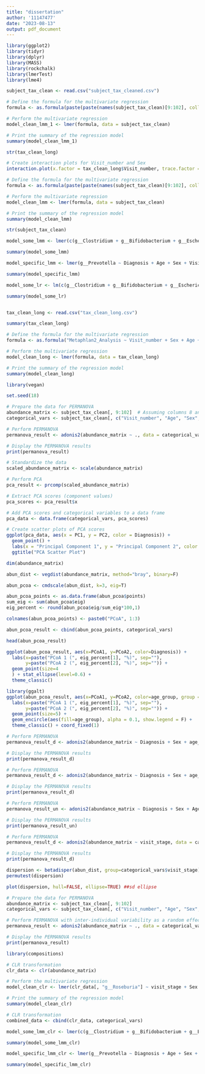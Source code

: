 ```yaml
---
title: "dissertation"
author: '11147477'
date: "2023-08-13"
output: pdf_document
---
```


```r
library(ggplot2)
library(tidyr)
library(dplyr)
library(MASS)
library(rockchalk)
library(lmerTest)
library(lme4)
```

```r
subject_tax_clean <- read.csv("subject_tax_cleaned.csv")
```

```r
# Define the formula for the multivariate regression
formula <- as.formula(paste(paste(names(subject_tax_clean)[9:102], collapse = " + "), "~ Visit_number + Sex + Age + age_group + visit_stage + Diagnosis + (1|Subject_ID)"))

# Perform the multivariate regression
model_clean_lmm_1 <- lmer(formula, data = subject_tax_clean)

# Print the summary of the regression model
summary(model_clean_lmm_1)
```

```r
str(tax_clean_long)
```

```r
# Create interaction plots for Visit_number and Sex
interaction.plot(x.factor = tax_clean_long$Visit_number, trace.factor = tax_clean_long$Diagnosis, response = tax_clean_long$Metaphlan2_Analysis)
```

```r
# Define the formula for the multivariate regression
formula <- as.formula(paste(paste(names(subject_tax_clean)[9:102], collapse = " + "), "~ visit_stage + Sex + age_group + Diagnosis + (1 + Visit_number|Subject_ID)"))

# Perform the multivariate regression
model_clean_lmm <- lmer(formula, data = subject_tax_clean)

# Print the summary of the regression model
summary(model_clean_lmm)
```

```r
str(subject_tax_clean)
```

```r
model_some_lmm <- lmer(c(g__Clostridium + g__Bifidobacterium + g__Escherichia + g__Dorea + g__Ruminococcus + g__Roseburia) ~ Diagnosis + Age + Sex + Visit_number + age_group + visit_stage + (1|Subject_ID), data = subject_tax_clean)

summary(model_some_lmm)
```

```r
model_specific_lmm <- lmer(g__Prevotella ~ Diagnosis + Age + Sex + Visit_number + age_group + visit_stage + (1|Subject_ID), data = subject_tax_clean)

summary(model_specific_lmm)
```

```r
model_some_lr <- lm(c(g__Clostridium + g__Bifidobacterium + g__Escherichia + g__Dorea + g__Ruminococcus + g__Roseburia) ~ Diagnosis + Age + Sex + Visit_number + age_group + visit_stage, data = subject_tax_clean)

summary(model_some_lr)
```

```r

```

```r
tax_clean_long <- read.csv("tax_clean_long.csv")
```

```r
summary(tax_clean_long)
```

```r
# Define the formula for the multivariate regression
formula <- as.formula("Metaphlan2_Analysis ~ Visit_number + Sex + Age + Diagnosis + (1|Subject_ID)")

# Perform the multivariate regression
model_clean_long <- lmer(formula, data = tax_clean_long)

# Print the summary of the regression model
summary(model_clean_long)
```

```r
library(vegan)

set.seed(18)

# Prepare the data for PERMANOVA
abundance_matrix <- subject_tax_clean[, 9:102]  # Assuming columns 8 and onwards are genera abundance values
categorical_vars <- subject_tax_clean[, c("Visit_number", "Age", "Sex", "Diagnosis", "age_group", "visit_stage")]

# Perform PERMANOVA
permanova_result <- adonis2(abundance_matrix ~ ., data = categorical_vars, permutations = 999, by="margin")

# Display the PERMANOVA results
print(permanova_result)
```

```r
# Standardize the data
scaled_abundance_matrix <- scale(abundance_matrix)

# Perform PCA
pca_result <- prcomp(scaled_abundance_matrix)

# Extract PCA scores (component values)
pca_scores <- pca_result$x

# Add PCA scores and categorical variables to a data frame
pca_data <- data.frame(categorical_vars, pca_scores)

# Create scatter plots of PCA scores
ggplot(pca_data, aes(x = PC1, y = PC2, color = Diagnosis)) +
  geom_point() +
  labs(x = "Principal Component 1", y = "Principal Component 2", color = "Diagnosis") +
  ggtitle("PCA Scatter Plot")
```

```r
dim(abundance_matrix)
```

```r
abun_dist <- vegdist(abundance_matrix, method="bray", binary=F)

abun_pcoa <- cmdscale(abun_dist, k=3, eig=T)

abun_pcoa_points <- as.data.frame(abun_pcoa$points)
sum_eig <- sum(abun_pcoa$eig)
eig_percent <- round(abun_pcoa$eig/sum_eig*100,1)

colnames(abun_pcoa_points) <- paste0("PCoA", 1:3)

abun_pcoa_result <- cbind(abun_pcoa_points, categorical_vars)

head(abun_pcoa_result)
```

```r
ggplot(abun_pcoa_result, aes(x=PCoA1, y=PCoA2, color=Diagnosis)) +
  labs(x=paste("PCoA 1 (", eig_percent[1], "%)", sep=""),
       y=paste("PCoA 2 (", eig_percent[2], "%)", sep="")) +
  geom_point(size=4
  ) + stat_ellipse(level=0.6) +
  theme_classic()
```

```r
library(ggalt)
ggplot(abun_pcoa_result, aes(x=PCoA1, y=PCoA2, color=age_group, group = age_group)) +
  labs(x=paste("PCoA 1 (", eig_percent[1], "%)", sep=""),
       y=paste("PCoA 2 (", eig_percent[2], "%)", sep="")) +
  geom_point(size=5) + 
  geom_encircle(aes(fill=age_group), alpha = 0.1, show.legend = F) +
  theme_classic() + coord_fixed(1)
```

```r
# Perform PERMANOVA
permanova_result_d <- adonis2(abundance_matrix ~ Diagnosis + Sex + age_group + visit_stage + Age + Visit_number, data = categorical_vars, permutations = 999)

# Display the PERMANOVA results
print(permanova_result_d)
```

```r
# Perform PERMANOVA
permanova_result_d <- adonis2(abundance_matrix ~ Diagnosis + Sex + age_group + visit_stage, data = categorical_vars, permutations = 999, by="margin", strata = categorical_vars$Subject_ID)

# Display the PERMANOVA results
print(permanova_result_d)
```

```r
# Perform PERMANOVA
permanova_result_un <- adonis2(abundance_matrix ~ Diagnosis + Sex + Age + Visit_number, data = categorical_vars, permutations = 999, by="margin")

# Display the PERMANOVA results
print(permanova_result_un)
```

```r
# Perform PERMANOVA
permanova_result_d <- adonis2(abundance_matrix ~ visit_stage, data = categorical_vars, permutations = 999)

# Display the PERMANOVA results
print(permanova_result_d)
```

```r
dispersion <- betadisper(abun_dist, group=categorical_vars$visit_stage)
permutest(dispersion)
```

```r
plot(dispersion, hull=FALSE, ellipse=TRUE) ##sd ellipse
```

```r
# Prepare the data for PERMANOVA
abundance_matrix <- subject_tax_clean[, 9:102]
categorical_vars <- subject_tax_clean[, c("Visit_number", "Age", "Sex", "Diagnosis", "Subject_ID", "age_group", "visit_stage")]

# Perform PERMANOVA with inter-individual variability as a random effect
permanova_result <- adonis2(abundance_matrix ~ ., data = categorical_vars, permutations = 999, by = "margin", strata = categorical_vars$Subject_ID)

# Display the PERMANOVA results
print(permanova_result)
```

```r
library(compositions)

# CLR transformation
clr_data <- clr(abundance_matrix)

# Perform the multivariate regression
model_clean_clr <- lmer(clr_data[, "g__Roseburia"] ~ visit_stage + Sex + age_group + Diagnosis + (1|Subject_ID), data = subject_tax_clean)

# Print the summary of the regression model
summary(model_clean_clr)
```

```r
# CLR transformation
combined_data <- cbind(clr_data, categorical_vars)

model_some_lmm_clr <- lmer(c(g__Clostridium + g__Bifidobacterium + g__Escherichia + g__Dorea + g__Ruminococcus + g__Roseburia) ~ Diagnosis + Age + Sex + Visit_number + age_group + visit_stage + (1|Subject_ID), data = combined_data)

summary(model_some_lmm_clr)
```

```r
model_specific_lmm_clr <- lmer(g__Prevotella ~ Diagnosis + Age + Sex + Visit_number + age_group + visit_stage + (1|Subject_ID), data = combined_data)

summary(model_specific_lmm_clr)
```

```r

```

```r

```


